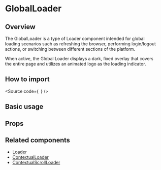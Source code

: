 

<Meta of={Stories} />

<H1>GlobalLoader</H1>

<H2>Overview</H2>

The GlobalLoader is a type of Loader component intended for global loading scenarios such as refreshing the browser, performing login/logout actions, or switching between different sections of the platform.

When active, the Global Loader displays a dark, fixed overlay that covers the entire page and utilizes an animated logo as the loading indicator.

<H2>How to import</H2>

<Source
  code={`
`}
/>

<H2>Basic usage</H2>

<Canvas of={Stories.Base} />

<H2>Props</H2>

<ArgTypes of={Stories} />

<H2>Related components</H2>

- [Loader](?path=/docs/components-core-feedback-loader--docs)
- [ContextualLoader](?path=/docs/components-core-feedback-loader-contextualloader--docs)
- [ContextualScrollLoader](?path=/docs/components-core-feedback-loader-contextualscrollloader--docs)
